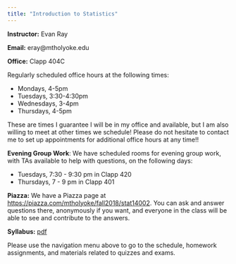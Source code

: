 ```yaml
---
title: "Introduction to Statistics"
---
```


**Instructor:** Evan Ray

**Email:** eray@mtholyoke.edu

**Office:** Clapp 404C

Regularly scheduled office hours at the following times:

 * Mondays, 4-5pm
 * Tuesdays, 3:30-4:30pm
 * Wednesdays, 3-4pm
 * Thursdays, 4-5pm
 
These are times I guarantee I will be in my office and available, but I am also willing to meet at other times we schedule! Please do not hesitate to contact me to set up appointments for additional office hours at any time!!

**Evening Group Work**: We have scheduled rooms for evening group work, with TAs available to help with questions, on the following days:

 * Tuesdays, 7:30 - 9:30 pm in Clapp 420
 * Thursdays, 7 - 9 pm in Clapp 401

**Piazza:** We have a Piazza page at [https://piazza.com/mtholyoke/fall2018/stat14002](https://piazza.com/mtholyoke/fall2018/stat14002).  You can ask and answer questions there, anonymously if you want, and everyone in the class will be able to see and contribute to the answers.

**Syllabus:** [pdf](syllabus/syllabus_stat_140.pdf)

Please use the navigation menu above to go to the schedule, homework assignments, and materials related to quizzes and exams.
